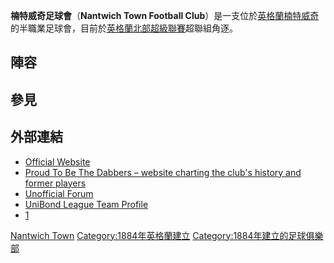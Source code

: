 {{Infobox football club
| clubname = 楠特威奇足球會
| image    = 
| fullname = Nantwich Town Football Club
| nickname = The Dabbers
| founded  = {{start date and age|df=yes|1884}}
| ground   = [[楠特威奇|楠特威奇]]織女體育場
| capacity =  3,500 (300 seated)
| chairman = Jon Gold
| manager  = Phil Parkinson
| league   = [[英格蘭北部超級聯賽|英格蘭北部超級聯賽]]超聯組
| season   = 2014–15
| position = [[英格蘭北部超級聯賽|英格蘭北部超級聯賽]]超聯組, 15
| pattern_la1=|pattern_b1=|pattern_ra1=
| leftarm1=19D166|body1=19D166|rightarm1=19D166|shorts1=FFFFFF|socks1=19D166
| pattern_la2=|pattern_b2=|pattern_ra2=
| leftarm2=FAFA20|body2=FAFA20|rightarm2=FAFA20|shorts2=478ACC|socks2=478ACC|

}}
'''楠特威奇足球會'''（'''Nantwich Town Football Club'''）是一支位於[[英格蘭|英格蘭]][[楠特威奇|楠特威奇]]的半職業足球會，目前於[[英格蘭北部超級聯賽|英格蘭北部超級聯賽]]超聯組角逐。

==陣容==
{{Fs start}}
{{fs player| no=| nat=England| pos=GK | name=Guy Jones}}
{{fs player| no=| nat=England| pos=DF | name=Shaun Dowling}}
{{fs player| no=| nat=England| pos=DF | name=Cliff Moyo}}
{{fs player| no=| nat=England| pos=DF | name=[[Mat_Bailey|Matthew Bailey]]}}
{{fs player| no=| nat=England| pos=DF | name=Ben Harrison}}
{{fs player| no=| nat=England| pos=DF | name=Andy White}}

{{Fs mid}}
{{fs player| no=| nat=England| pos=MF | name=Nicky Platt}}
{{fs player| no=| nat=England| pos=MF | name=Sean Cooke (on loan from AFC Telford United}}
{{fs player| no=| nat=England| pos=MF | name=Mark Jones}}
{{fs player| no=| nat=England| pos=MF | name=PJ Hudson}}
{{fs player| no=| nat=England| pos=FW | name=Harry Clayton}}
{{fs player| no=| nat=England| pos=FW | name=[[Liam_Shotton|Liam Shotton]]}}
{{fs player| no=| nat=Northern Ireland| pos=FW | name=[[Steve_Jones_(footballer_born_1976)|Steve Jones]]}}
{{Fs end}}

==參見==
{{reflist}}

==外部連結==
{{portal|Cheshire}}
*[https://web.archive.org/web/20060621085726/http://www.nantwichtownfc.com/ Official Website]
*[https://web.archive.org/web/20140516191113/http://proudtobethedabbers.co.uk/ Proud To Be The Dabbers – website charting the club's history and former players]
*[https://web.archive.org/web/20160313135845/http://nonleaguezone.com/viewforum.php?f=73%2F Unofficial Forum]
*[http://unibondleague.pitchero.com/premier-division-clubs.php?team_id=12947&Submit=Select UniBond League Team Profile]{{dead link|date=2018年3月 |bot=InternetArchiveBot |fix-attempted=yes }}
*[http://www.thefa.com/TheFACup/News/2010/Feb/fastest-cup-hat-trick-030210] {{Wayback|url=http://www.thefa.com/TheFACup/News/2010/Feb/fastest-cup-hat-trick-030210 |date=20210815073614 }}

[[Category:柴郡足球會|Nantwich Town]]
[[Category:1884年英格蘭建立|Category:1884年英格蘭建立]]
[[Category:1884年建立的足球俱樂部|Category:1884年建立的足球俱樂部]]